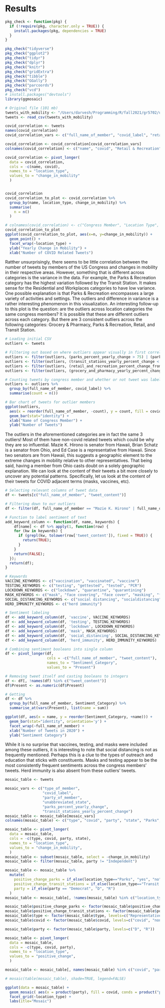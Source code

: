 # Results
```r

pkg_check <- function(pkg) {
  if (!require(pkg, character.only = TRUE)) {
    install.packages(pkg, dependencies = TRUE)
  }
}

pkg_check("tidyverse")
pkg_check("ggplot2")
pkg_check("tidyr")
pkg_check("dplyr")
pkg_check("knitr")
pkg_check("gridExtra")
pkg_check("tibble")
pkg_check("GGally")
pkg_check("parcoords")
pkg_check("vcd")
# install.packages("devtools")
library(ggmosaic)

# Original file (101 mb)
tweets_with_mobility <- "/Users/darvesh/Programming/R/fall2021/gr5702/us_congress_twitter_covid/data/created/tweets_yearly_mobility_data.csv"
tweets <- read_csv(tweets_with_mobility)
```

```r
covid_correlation <- tweets
names(covid_correlation)
covid_correlation_vars <- c("full_name_of_member", "covid_label", "retail_and_recreation_percent_change_from_baseline", "grocery_and_pharmacy_yearly_percent_change","parks_percent_yearly_change", "transit_stations_yearly_percent_change" , "workplaces_yearly_percent_change","residential_yearly_percent_change" )

covid_correlation <- covid_correlation[covid_correlation_vars]
colnames(covid_correlation) <- c("name", "covid", "Retail & Recreation", "Grocery & Pharmacy", "Parks & Recreation", "Transit Station", "Workplaces", "Residential")

covid_correlation <- pivot_longer(
  data = covid_correlation,
  cols = -c(name, covid),
  names_to = "location_type",
  values_to = "change_in_mobility"
  )


covid_correlation
covid_correlation_to_plot <- covid_correlation %>% 
  group_by(name, location_type, change_in_mobility) %>% 
  summarise(
    n = n()    
  )

# colnames(covid_correlation) <- c("Congress Member", "Location Type", "Change in Mobility")
covid_correlation_to_plot
ggplot(covid_correlation_to_plot, aes(x=n, y=change_in_mobility)) + 
  geom_point() + 
  facet_wrap(~location_type) +
  ylab("Yearly Change in Mobility") +
  xlab("Number of COVID Related Tweets")
```
Ratther unsurprisingly, there seems to be little correlation between the number of tweets by members of the US Congress and changes in mobility in their respective areas. However, something that is different across categories is the variance in the data. For example, the Parks & Recreation category has the highest variation followed by the Transit Station. It makes sense for the Residential and Workplaces categories to have low variance. One possible explanation is that Parks & Recreation encompasses a large variety of activities and settings. The outliers and difference in variance is a rather interesting phenomenon in this visualization. An interesting follow-up to this plot is the question: are the outliers across location categories the same congress members? It is possible that these are different outliers across each category. But there are 3 consistent outliers across the following categories: Grocery & Pharmacy, Parks & Recreation, Retail, and Transit Station.

```r
# Loading initial CSV
outliers <- tweets

# Filtering out based on where outliers appear visually in first correlation plot
outliers <- filter(outliers, (parks_percent_yearly_change > 75) | (parks_percent_yearly_change < -40))
outliers <- filter(outliers, (transit_stations_yearly_percent_change < -50))
outliers <- filter(outliers, (retail_and_recreation_percent_change_from_baseline < -30))
outliers <- filter(outliers, (grocery_and_pharmacy_yearly_percent_change < -20))

# Counting tweets by congress member and whether or not tweet was labeled as "covid-19" related
outliers <- outliers %>%
  group_by(full_name_of_member, covid_label) %>%
  summarise(count = n())

# Bar chart of tweets for outlier members
ggplot(outliers, 
  aes(x = reorder(full_name_of_member, -count), y = count, fill = covid_label)) + 
  geom_bar(stat="identity") + 
  xlab("Name of Congress Member") + 
  ylab("Number of Tweets")
```
The outliers in the aforementioned categories are in fact the same 3 outliers! Most of them have non-covid related tweets which could be why they are so influential. Mazie K. Hirono is senator from Hawaii, Brian Schatz is a senator from Ohio, and Ed Case is a representative from Hawaii. Since two senators are from Hawaii, this suggests a geographic element to the extreme changes in mobility relative to other representatives. That being said, having a member from Ohio casts doubt on a solely geographic explanation. We can look at the content of their tweets a bit more closely to uncover any potential patterns. Specifically, let us look at the content of their tweets for COVID adjacent terms (masks, vaccines, etc).

```r
# Selecting relevant columns of tweet data
df <- tweets[c("full_name_of_member", "tweet_content")]

# Filtering down to our outliers
df <- filter(df, full_name_of_member == "Mazie K. Hirono" | full_name_of_member == "Ed Case" |full_name_of_member == "Brian Schatz")

# Function to label sentiment of text
add_keyword_column <- function(df, name, keywords) {
    df[name] <- df %>% apply(1, function(row) {
    for (kw in keywords) {
      if (grepl(kw, tolower(row['tweet_content']), fixed = TRUE)) {
        return(TRUE);
      }
    }
    return(FALSE);
  });
  return(df);
}

# Keywords
VACCINE_KEYWORDS <- c("vaccination", "vaccinated", "vaccine")
TESTING_KEYWORDS <- c("testing", "gettested", "tested", "PCR")
LOCKDOWN_KEYWORDS <- c("lockdown", "quarantine", "quarantining")
MASK_KEYWORDS <- c("mask", "face covering", "face cover", "masking", "facemask")
SOCIAL_DISTANCING_KEYWORDS <- c("social distancing", "socialdistancing", "safe distance", "physical distancing", "6 feet apart", "6feetapart")
HERD_IMMUNITY_KEYWORDS <- c("herd immunity")

# Sentiment labeling
df <- add_keyword_column(df, 'vaccine', VACCINE_KEYWORDS)
df <- add_keyword_column(df, 'testing', TESTING_KEYWORDS)
df <- add_keyword_column(df, 'lockdown', LOCKDOWN_KEYWORDS)
df <- add_keyword_column(df, 'mask', MASK_KEYWORDS)
df <- add_keyword_column(df, 'social_distancing', SOCIAL_DISTANCING_KEYWORDS)
df <- add_keyword_column(df, 'herd_immunity', HERD_IMMUNITY_KEYWORDS)

# Combining sentiment booleans into single column
df <- pivot_longer(df, 
                   cols = -c("full_name_of_member", "tweet_content"), 
                   names_to = "Sentiment_Category", 
                   values_to = "Present")

# Removing tweet itself and casting booleans to integers
df <- df[, !names(df) %in% c("tweet_content")]
df$Present <- as.numeric(df$Present) 

# Getting 
df <- df %>% 
  group_by(full_name_of_member, Sentiment_Category) %>% 
  summarise_at(vars(Present), list(name = sum))

ggplot(df, aes(x = name, y = reorder(Sentiment_Category, +name))) + 
  geom_bar(stat="identity", orientation='y') + 
  facet_wrap(~full_name_of_member) +
  xlab("Number of Tweets in 2020") +
  ylab("Sentiment Category")
```
While it is no surprise that vaccines, testing, and masks were included among these outliers, it is interesting to note that social distancing is not as frequently mentioned. Perhaps this is a clue to the types of outreach and education that sticks with constituents. Masks and testing appear to be the most consistently frequent sentiments across the congress members' tweets. Herd immunity is also absent from these outliers' tweets.


```r
mosaic_table <- tweets

mosaic_vars <- c("type_of_member", 
                 "covid_label", 
                 "party_of_member", 
                 "unabbreviated_state",
                 "parks_percent_yearly_change", 
                 "transit_stations_yearly_percent_change")
mosaic_table <- mosaic_table[mosaic_vars]
colnames(mosaic_table) <- c("type", "covid", "party", "state", "Parks", "Transit Stations")

mosaic_table <- pivot_longer(
  data = mosaic_table,
  cols = -c(type, covid, party, state),
  names_to = "location_type",
  values_to = "change_in_mobility",
  )
mosaic_table <- subset(mosaic_table, select = -change_in_mobility)
mosaic_table <- filter(mosaic_table, party != "Independent")

mosaic_table <- mosaic_table %>%
  mutate(
    positive_change_parks = if_else(location_type=="Parks", "yes", "no"),
    positive_change_transit_stations = if_else(location_type=="Transit Stations", "yes", "no"),
    party = if_else(party == "Democrat", "D", "R")
  )
mosaic_table <- mosaic_table[, !names(mosaic_table) %in% c("location_type", "state")]

mosaic_table$positive_change_parks <- factor(mosaic_table$positive_change_parks, levels=c("yes", "no"))
mosaic_table$positive_change_transit_stations <- factor(mosaic_table$positive_change_transit_stations, levels=c("yes", "no"))
mosaic_table$type <- factor(mosaic_table$type, levels=c("Representative", "Senator"))
mosaic_table$covid <- factor(mosaic_table$covid, levels=c("covid", "non-covid"))

mosaic_table$party <- factor(mosaic_table$party, levels=c("D", "R"))

mosaic_table <- pivot_longer(
  data = mosaic_table,
  cols = -c(type, covid, party),
  names_to = "location_type",
  values_to = "positive_change",
  )

mosaic_table <- mosaic_table[, names(mosaic_table) %in% c("covid", "party", "location_type", "positive_change")]

# mosaic(table(mosaic_table), shade=TRUE, legend=FALSE)

ggplot(data = mosaic_table) +
  geom_mosaic( aes(x = product(party), fill = covid, conds = product("positive_change"), show.legend = TRUE) ) +
  facet_grid(~location_type) +
  labs(itle="Mosaic")
```